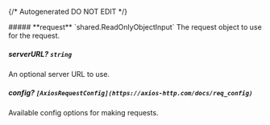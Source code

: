 {/* Autogenerated DO NOT EDIT  */}

<Collapsible>
    ##### **request** `shared.ReadOnlyObjectInput`
    The request object to use for the request.
    <Collapsible.Break/>
    <ReadOnlyObjectInput/>
</Collapsible>

##### **serverURL?** `string`
An optional server URL to use.

##### **config?** `[AxiosRequestConfig](https://axios-http.com/docs/req_config)`
Available config options for making requests.

